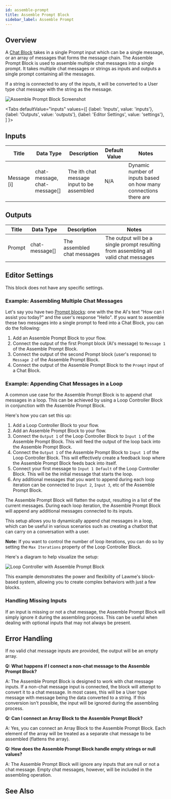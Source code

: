 ```yaml
---
id: assemble-prompt
title: Assemble Prompt Block
sidebar_label: Assemble Prompt
---
```



## Overview

A [Chat Block](./chat) takes in a single Prompt input which can be a single message, or an array of messages that forms the message chain. The Assemble Prompt Block is used to assemble multiple chat messages into a single prompt. It takes multiple chat messages or strings as inputs and outputs a single prompt containing all the messages.

If a string is connected to any of the inputs, it will be converted to a User type chat message with the string as the message.

![Assemble Prompt Block Screenshot](./assets/assemble-prompt-block.png)

<Tabs
  defaultValue="inputs"
  values={[
    {label: 'Inputs', value: 'inputs'},
    {label: 'Outputs', value: 'outputs'},
    {label: 'Editor Settings', value: 'settings'},
  ]
}>

<TabItem value="inputs">

## Inputs

| Title       | Data Type                    | Description                                | Default Value | Notes                                                            |
| ----------- | ---------------------------- | ------------------------------------------ | ------------- | ---------------------------------------------------------------- |
| Message [i] | chat-message, chat-message[] | The ith chat message input to be assembled | N/A           | Dynamic number of inputs based on how many connections there are |

</TabItem>

<TabItem value="outputs">

## Outputs

| Title  | Data Type      | Description                 | Notes                                                                                |
| ------ | -------------- | --------------------------- | ------------------------------------------------------------------------------------ |
| Prompt | chat-message[] | The assembled chat messages | The output will be a single prompt resulting from assembling all valid chat messages |

</TabItem>

<TabItem value="settings">

## Editor Settings

This block does not have any specific settings.

</TabItem>

</Tabs>

### Example: Assembling Multiple Chat Messages

Let's say you have two [Prompt blocks](./prompt): one with the the AI's text "How can I assist you today?" and the user's response "Hello". If you want to assemble these two messages into a single prompt to feed into a Chat Block, you can do the following:

1. Add an Assemble Prompt Block to your flow.
2. Connect the output of the first Prompt block (AI's message) to `Message 1` of the Assemble Prompt Block.
3. Connect the output of the second Prompt block (user's response) to `Message 2` of the Assemble Prompt Block.
4. Connect the output of the Assemble Prompt Block to the `Prompt` input of a Chat Block.

### Example: Appending Chat Messages in a Loop

A common use case for the Assemble Prompt Block is to append chat messages in a loop. This can be achieved by using a Loop Controller Block in conjunction with the Assemble Prompt Block.

Here's how you can set this up:

1. Add a Loop Controller Block to your flow.
2. Add an Assemble Prompt Block to your flow.
3. Connect the `Output 1` of the Loop Controller Block to `Input 1` of the Assemble Prompt Block. This will feed the output of the loop back into the Assemble Prompt Block.
4. Connect the `Output 1` of the Assemble Prompt Block to `Input 1` of the Loop Controller Block. This will effectively create a feedback loop where the Assemble Prompt Block feeds back into itself.
5. Connect your first message to `Input 1 Default` of the Loop Controller Block. This will be the initial message that starts the loop.
6. Any additional messages that you want to append during each loop iteration can be connected to `Input 2`, `Input 3`, etc of the Assemble Prompt Block.

The Assemble Prompt Block will flatten the output, resulting in a list of the current messages. During each loop iteration, the Assemble Prompt Block will append any additional messages connected to its inputs.

This setup allows you to dynamically append chat messages in a loop, which can be useful in various scenarios such as creating a chatbot that can carry on a conversation with a user.

**Note:** If you want to control the number of loop iterations, you can do so by setting the `Max Iterations` property of the Loop Controller Block.

Here's a diagram to help visualize the setup:

![Loop Controller with Assemble Prompt Block](./assets/assemble-prompt-block-example-02.png)

This example demonstrates the power and flexibility of Lawme's block-based system, allowing you to create complex behaviors with just a few blocks.

### Handling Missing Inputs

If an input is missing or not a chat message, the Assemble Prompt Block will simply ignore it during the assembling process. This can be useful when dealing with optional inputs that may not always be present.

## Error Handling

If no valid chat message inputs are provided, the output will be an empty array.

**Q: What happens if I connect a non-chat message to the Assemble Prompt Block?**

A: The Assemble Prompt Block is designed to work with chat message inputs. If a non-chat message input is connected, the block will attempt to convert it to a chat message. In most cases, this will be a User type message with message being the data converted to a string. If this conversion isn't possible, the input will be ignored during the assembling process.

**Q: Can I connect an Array Block to the Assemble Prompt Block?**

A: Yes, you can connect an Array Block to the Assemble Prompt Block. Each element of the array will be treated as a separate chat message to be assembled (flattens the array).

**Q: How does the Assemble Prompt Block handle empty strings or null values?**

A: The Assemble Prompt Block will ignore any inputs that are null or not a chat message. Empty chat messages, however, will be included in the assembling operation.

## See Also
